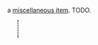 {{FixTitle}}
a [[Items#miscellaneous|miscellaneous item]]. TODO.

{{Item|<nowiki>=-</nowiki>}}
<div style="border-left:2px dotted black; margin:10px 23px; height:40px;"></div>
{{Desc
|syringe
|intended for injecting liquids into a bloodstream.
|not craftable
|weighs 3 units
|internal name (for bot developers): syringe
|finding:
|''please edit this section''
}}